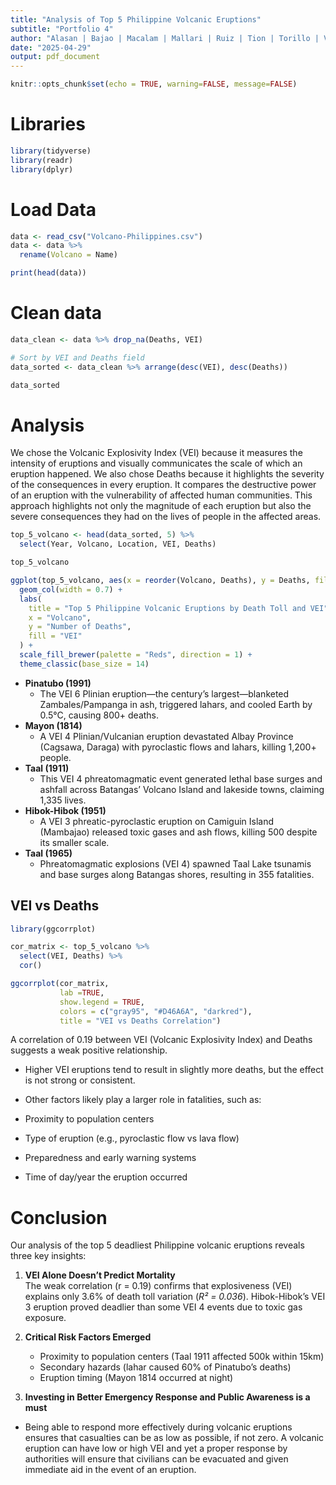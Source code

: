 ---
title: "Analysis of Top 5 Philippine Volcanic Eruptions"
subtitle: "Portfolio 4"
author: "Alasan | Bajao | Macalam | Mallari | Ruiz | Tion | Torillo | Velez"
date: "2025-04-29"
output: pdf_document
---

```{r setup, include=FALSE}
knitr::opts_chunk$set(echo = TRUE, warning=FALSE, message=FALSE)
```

# Libraries
```{r}
library(tidyverse)
library(readr)
library(dplyr)
```

# Load Data
```{r, results='hide'}
data <- read_csv("Volcano-Philippines.csv")
data <- data %>% 
  rename(Volcano = Name)

print(head(data))
```
# Clean data
```{r, results='hide'}
data_clean <- data %>% drop_na(Deaths, VEI)

# Sort by VEI and Deaths field
data_sorted <- data_clean %>% arrange(desc(VEI), desc(Deaths))

data_sorted
```

# Analysis
We chose the Volcanic Explosivity Index (VEI) because it measures the intensity of eruptions and visually communicates the scale of which an eruption happened. We also chose Deaths because it highlights the severity of the consequences in every eruption. It compares the destructive power of an eruption with the vulnerability of affected human communities. This approach highlights not only the magnitude of each eruption but also the severe consequences they had on the lives of people in the affected areas.

```{r, results='hide'}
top_5_volcano <- head(data_sorted, 5) %>%
  select(Year, Volcano, Location, VEI, Deaths)

top_5_volcano
```
```{r, echo=FALSE}
ggplot(top_5_volcano, aes(x = reorder(Volcano, Deaths), y = Deaths, fill = factor(VEI))) +
  geom_col(width = 0.7) +
  labs(
    title = "Top 5 Philippine Volcanic Eruptions by Death Toll and VEI",
    x = "Volcano",
    y = "Number of Deaths",
    fill = "VEI"
  ) +
  scale_fill_brewer(palette = "Reds", direction = 1) + 
  theme_classic(base_size = 14)
```

- **Pinatubo (1991)**
  - The VEI 6 Plinian eruption—the century's largest—blanketed Zambales/Pampanga in ash, triggered lahars, and cooled Earth by 0.5°C, causing 800+ deaths.

- **Mayon (1814)**
  - A VEI 4 Plinian/Vulcanian eruption devastated Albay Province (Cagsawa, Daraga) with pyroclastic flows and lahars, killing 1,200+ people.

- **Taal (1911)**
  - This VEI 4 phreatomagmatic event generated lethal base surges and ashfall across Batangas' Volcano Island and lakeside towns, claiming 1,335 lives.

- **Hibok-Hibok (1951)**
  - A VEI 3 phreatic-pyroclastic eruption on Camiguin Island (Mambajao) released toxic gases and ash flows, killing 500 despite its smaller scale.

- **Taal (1965)**
  - Phreatomagmatic explosions (VEI 4) spawned Taal Lake tsunamis and base surges along Batangas shores, resulting in 355 fatalities.


## VEI vs Deaths
```{r, echo=FALSE}
library(ggcorrplot)

cor_matrix <- top_5_volcano %>%
  select(VEI, Deaths) %>%
  cor()

ggcorrplot(cor_matrix,
           lab =TRUE,
           show.legend = TRUE,
           colors = c("gray95", "#D46A6A", "darkred"),
           title = "VEI vs Deaths Correlation")
```
A correlation of 0.19 between VEI (Volcanic Explosivity Index) and Deaths suggests a weak positive relationship. 

- Higher VEI eruptions tend to result in slightly more deaths, but the effect is not strong or consistent.
- Other factors likely play a larger role in fatalities, such as:

- Proximity to population centers

- Type of eruption (e.g., pyroclastic flow vs lava flow)
  
- Preparedness and early warning systems
  
- Time of day/year the eruption occurred
  
# Conclusion

Our analysis of the top 5 deadliest Philippine volcanic eruptions reveals three key insights:

1. **VEI Alone Doesn't Predict Mortality**  
   The weak correlation (r = 0.19) confirms that explosiveness (VEI) explains only 3.6% of death toll variation (*R² = 0.036*). Hibok-Hibok's VEI 3 eruption proved deadlier than some VEI 4 events due to toxic gas exposure.

2. **Critical Risk Factors Emerged**  
   - Proximity to population centers (Taal 1911 affected 500k within 15km)  
   - Secondary hazards (lahar caused 60% of Pinatubo's deaths)  
   - Eruption timing (Mayon 1814 occurred at night)  
   
3. **Investing in Better Emergency Response and Public Awareness is a must**
  - Being able to respond more effectively during volcanic eruptions ensures that casualties can be as low as possible, if not zero. A volcanic eruption can have low or high VEI and yet a proper response by authorities will ensure that civilians can be evacuated and given immediate aid in the event of an eruption.    
   
